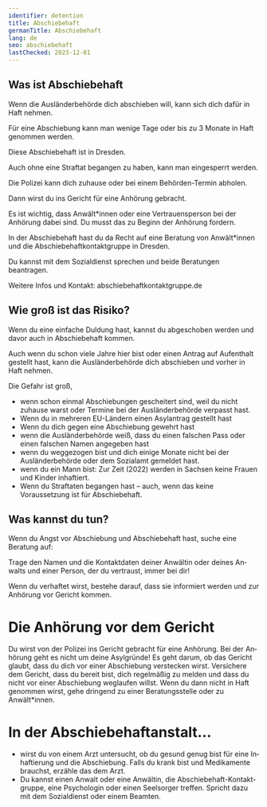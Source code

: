 ```yaml
---
identifier: detention
title: Abschiebehaft
germanTitle: Abschiebehaft
lang: de
seo: abschiebehaft
lastChecked: 2023-12-01
---
```


## Was ist Abschiebehaft

Wenn die Ausländerbehörde dich abschieben will, kann sich dich dafür in Haft nehmen.

Für eine Abschiebung kann man wenige Tage oder bis zu 3 Monate in Haft genommen werden.

Diese Abschiebehaft ist in Dresden.

Auch ohne eine Straftat begangen zu haben, kann man eingesperrt werden.

Die Polizei kann dich zuhause oder bei einem Behörden-Termin abholen.

Dann wirst du ins Gericht für eine Anhörung gebracht.

Es ist wichtig, dass Anwält\*innen oder eine Vertrauensperson bei der Anhörung dabei sind. Du musst das zu Beginn der
Anhörung fordern.

In der Abschiebehaft hast du da Recht auf eine Beratung von Anwält\*innen und die Abschiebehaftkontaktgruppe in Dresden.

Du kannst mit dem Sozialdienst sprechen und beide Beratungen beantragen.

Weitere Infos und Kontakt: abschiebehaftkontaktgruppe.de

## Wie groß ist das Risiko?

Wenn du eine einfache Duldung hast, kannst du abgeschoben werden und davor auch in Abschiebehaft kommen.

Auch wenn du schon viele Jahre hier bist oder einen Antrag auf Aufenthalt gestellt hast, kann die Ausländerbehörde dich
abschieben und vorher in Haft nehmen.

Die Gefahr ist groß,

- wenn schon einmal Abschiebungen gescheitert sind, weil du nicht zuhause warst oder Termine bei der Ausländerbehörde
  verpasst hast.
- Wenn du in mehreren EU-Ländern einen Asylantrag gestellt hast
- Wenn du dich gegen eine Abschiebung gewehrt hast
- wenn die Ausländerbehörde weiß, dass du einen falschen Pass oder einen falschen Namen angegeben hast
- wenn du weggezogen bist und dich einige Monate nicht bei der Ausländerbehörde oder dem Sozialamt gemeldet hast.
- wenn du ein Mann bist: Zur Zeit (2022) werden in Sachsen keine Frauen und Kinder inhaftiert.
- Wenn du Straftaten begangen hast – auch, wenn das keine Voraussetzung ist für Abschiebehaft.

## Was kannst du tun?

Wenn du Angst vor Abschiebung und Abschiebehaft hast, suche eine Beratung auf:

<Block lang="de" identifier="counseling"/>

Trage den Namen und die Kontaktdaten deiner Anwältin oder deines Anwalts und einer Person, der du vertraust, immer bei
dir!

Wenn du verhaftet wirst, bestehe darauf, dass sie informiert werden und zur Anhörung vor Gericht kommen.

# Die Anhörung vor dem Gericht

Du wirst von der Polizei ins Gericht gebracht für eine Anhörung. Bei der Anhörung geht es nicht um deine Asylgründe! Es
geht darum, ob das Gericht glaubt, dass du dich vor einer Abschiebung verstecken wirst. Versichere dem Gericht, dass du
bereit bist, dich regelmäßig zu melden und dass du nicht vor einer Abschiebung weglaufen willst. Wenn du dann nicht in
Haft genommen wirst, gehe dringend zu einer Beratungsstelle oder zu Anwält\*innen.

# In der Abschiebehaftanstalt…

- wirst du von einem Arzt untersucht, ob du gesund genug bist für eine Inhaftierung und die Abschiebung. Falls du krank bist und Medikamente brauchst, erzähle das dem Arzt.
- Du kannst einen Anwalt oder eine Anwältin, die Abschiebehaft-Kontaktgruppe, eine Psychologin oder einen Seelsorger treffen. Spricht dazu mit dem Sozialdienst oder einem Beamten.
